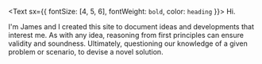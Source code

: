 <Text sx={{ fontSize: [4, 5, 6], fontWeight: `bold`, color: `heading` }}>
  Hi.
</Text>

I'm James and I created this site to document ideas and developments that interest me. As with any idea, reasoning from first principles can ensure validity and soundness. Ultimately, questioning our knowledge of a given problem or scenario, to devise a novel solution.
